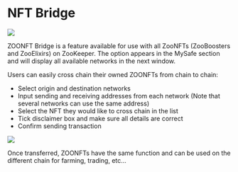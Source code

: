 # NFT Bridge

![](/zoonftlogo.png)

ZOONFT Bridge is a feature available for use with all ZooNFTs (ZooBoosters and ZooElixirs) on ZooKeeper. The option appears in the MySafe section and will display all available networks in the next window.

Users can easily cross chain their owned ZOONFTs from chain to chain:

* Select origin and destination networks
* Input sending and receiving addresses from each network
(Note that several networks can use the same address)
* Select the NFT they would like to cross chain in the list
* Tick disclaimer box and make sure all details are correct
* Confirm sending transaction

![](/nftbridge.jpg)

Once transferred, ZOONFTs have the same function and can be used on the different chain for farming, trading, etc...
